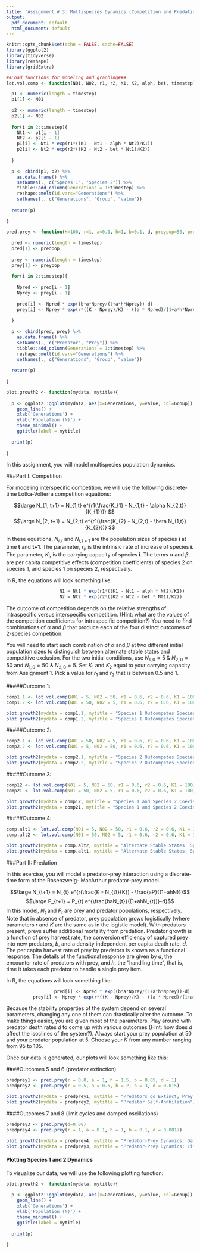 ```yaml
---
title: 'Assignment # 3: Multispecies Dynamics (Competition and Predation)'
output:
  pdf_document: default
  html_document: default
---
```


```r
knitr::opts_chunk$set(echo = FALSE, cache=FALSE)
library(ggplot2)
library(tidyverse)
library(reshape)
library(gridExtra)

##Load functions for modeling and graphing###
lot.vol.comp <- function(N01, N02, r1, r2, K1, K2, alph, bet, timestep){

  p1 <- numeric(length = timestep)
  p1[1] <- N01
  
  p2 <- numeric(length = timestep)
  p2[1] <- N02
  
  for(i in 2:timestep){
    Nt1 <- p1[i - 1]
    Nt2 <- p2[i - 1]
    p1[i] <- Nt1 * exp(r1*((K1 - Nt1 - alph * Nt2)/K1))
    p2[i] <- Nt2 * exp(r2*((K2 - Nt2 - bet * Nt1)/K2))
    
  }
  
  p <- cbind(p1, p2) %>%
    as.data.frame() %>%
    setNames(., c("Speces 1", "Species 2")) %>%
    tibble::add_column(Generations = 1:timestep) %>%
    reshape::melt(id.vars="Generations") %>%
    setNames(., c("Generations", "Group", "value"))
  
  return(p)
  
}

pred.prey <- function(K=100, r=1, a=0.1, h=1, b=0.1, d, preypop=50, predpop=5, timestep=1000){
  
  pred <- numeric(length = timestep)
  pred[1] <- predpop
  
  prey <- numeric(length = timestep)
  prey[1] <- preypop
  
  for(i in 2:timestep){
    
    Npred <- pred[i - 1]
    Nprey <- prey[i - 1]
    
    pred[i] <- Npred * exp((b*a*Nprey/(1+a*h*Nprey))-d)
    prey[i] <- Nprey * exp(r*((K - Nprey)/K) - ((a * Npred)/(1+a*h*Nprey)))
    
  }
  
  p <- cbind(pred, prey) %>%
    as.data.frame() %>%
    setNames(., c("Predator", "Prey")) %>%
    tibble::add_column(Generations = 1:timestep) %>%
    reshape::melt(id.vars="Generations") %>%
    setNames(., c("Generations", "Group", "value"))
  
  return(p)
  
}

plot.growth2 <- function(mydata, mytitle){
  
  p <- ggplot2::ggplot(mydata, aes(x=Generations, y=value, col=Group)) + 
    geom_line() +
    xlab('Generations') +
    ylab('Population (N)') +
    theme_minimal() +
    ggtitle(label = mytitle)
  
  print(p)
  
}

```

In this assignment, you will model multispecies population dynamics.

###Part I: Competition

For modeling interspecific competition, we will use the following discrete-time Lotka-Volterra competition equations:

$$\large N_{1, t+1} = N_{1,t} e^{r1(\frac{K_{1} - N_{1,t} - \alpha N_{2,t}}{K_{1}})} $$
$$\large N_{2, t+1} = N_{2,t} e^{r1(\frac{K_{2} - N_{2,t} - \beta N_{1,t}}{K_{2}})} $$

In these equations, $N_{i,t}$ and $N_{i,t+1}$ are the population sizes of species **i** at time **t** and **t+1**. The parameter, $r_{i}$, is the intrinsic rate of increase of species **i**. The parameter, $K_{i}$, is the carrying capacity of species **i**. The terms $\alpha$ and $\beta$ are per capita competitive effects (competition coefficients) of species 2 on species 1, and species 1 on species 2, respectively. 

In R, the equations will look something like:

```r
                    N1 = Nt1 * exp(r1*((K1 - Nt1 - alph * Nt2)/K1))
                    N2 = Nt2 * exp(r2*((K2 - Nt2 - bet * Nt1)/K2))
```

The outcome of competition depends on the relative strengths of intraspecific versus interspecific competition. (Hint: what are the values of the competition coefficients for intraspecific competition?) You need to find combinations of $\alpha$ and $\beta$ that produce each of the four distinct outcomes of 2-species competition.

You will need to start each combination of $\alpha$ and $\beta$ at two different initial population sizes to distinguish between alternate stable states and competitive exclusion. For the two initial conditions, use $N_{1,0} = 5$ & $N_{2,0} = 50$ and $N_{1,0} = 50$ & $N_{2,0} = 5$. Set $K_{1}$ and $K_{2}$ equal to your carrying capacity from Assignment 1. Pick a value for $r_1$ and $r_2$ that is between 0.5 and 1.

#####Outcome 1: 
```r

comp1.1 <- lot.vol.comp(N01 = 5, N02 = 50, r1 = 0.6, r2 = 0.6, K1 = 100, K2 = 100, alph = 0.1, bet = 0.9, timestep = 100)
comp1.2 <- lot.vol.comp(N01 = 50, N02 = 5, r1 = 0.6, r2 = 0.6, K1 = 100, K2 = 100, alph = 0.1, bet = 0.9, timestep = 100)

plot.growth2(mydata = comp1.1, mytitle = "Species 1 Outcompetes Species 2")
plot.growth2(mydata = comp1.2, mytitle = "Species 1 Outcompetes Species 2")


```


\pagebreak

#####Outcome 2:
```r

comp2.1 <- lot.vol.comp(N01 = 50, N02 = 5, r1 = 0.6, r2 = 0.6, K1 = 100, K2 = 100, alph = 0.9, bet = 0.1, timestep = 100)
comp2.2 <- lot.vol.comp(N01 = 5, N02 = 50, r1 = 0.6, r2 = 0.6, K1 = 100, K2 = 100, alph = 0.9, bet = 0.1, timestep = 100)

plot.growth2(mydata = comp2.1, mytitle = "Species 2 Outcompetes Species 1")
plot.growth2(mydata = comp2.2, mytitle = "Species 2 Outcompetes Species 1")

```

#####Outcome 3: 
```r

comp12 <- lot.vol.comp(N01 = 5, N02 = 50, r1 = 0.6, r2 = 0.6, K1 = 100, K2 = 100, alph = 0.3, bet = 0.2, timestep = 25)
comp21 <- lot.vol.comp(N01 = 50, N02 = 5, r1 = 0.6, r2 = 0.6, K1 = 100, K2 = 100, alph = 0.3, bet = 0.2, timestep = 25)

plot.growth2(mydata = comp12, mytitle = "Species 1 and Species 2 Coexist: 1")
plot.growth2(mydata = comp21, mytitle = "Species 1 and Species 2 Coexist: 2")

```

#####Outcome 4:
```r

comp.alt1 <- lot.vol.comp(N01 = 5, N02 = 50, r1 = 0.6, r2 = 0.6, K1 = 100, K2 = 100, alph = 1.5, bet = 1.3, timestep = 25)
comp.alt2 <- lot.vol.comp(N01 = 50, N02 = 5, r1 = 0.6, r2 = 0.6, K1 = 100, K2 = 100, alph = 1.5, bet = 1.3, timestep = 25)

plot.growth2(mydata = comp.alt2, mytitle = "Alternate Stable States: Species 1")
plot.growth2(mydata = comp.alt1, mytitle = "Alternate Stable States: Species 2")

```

###Part II: Predation

In this exercise, you will model a predator-prey interaction using a discrete-time form of the Rosenzweig- MacArthur predator-prey model.

$$\large N_{t+1} = N_{t} e^{r(\frac{K - N_{t}}{K}) - \frac{aP}{(1+ahN)}}$$
$$\large P_{t+1} = P_{t} e^{\frac{baN_{t}}{(1+ahN_{t})}-d}$$
In this model, $N_{t}$ and $P_{t}$ are prey and predator populations, respectively. Note that in absence of predator, prey population grows logistically (where parameters $r$ and $K$ are the same as in the logistic model). With predators present, preys suffer additional mortality from predation. Predator growth is a function of prey harvest rate, the conversion efficiency of captured prey into new predators, $b$, and a density independent per capita death rate, $d$. The per capita harvest rate of prey by predators is known as a functional response. The details of the functional response are given by $a$, the encounter rate of predators with prey, and $h$, the “handling time”, that is, time it takes each predator to handle a single prey item.

\pagebreak

In R, the equations will look something like:

```r
                  pred[i] <- Npred * exp((b*a*Nprey/(1+a*h*Nprey))-d)
          prey[i] <- Nprey * exp(r*((K - Nprey)/K) - ((a * Npred)/(1+a*h*Nprey)))
```

Because the stability properties of the system depend on several parameters, changing any one of them can drastically alter the outcome. To make things easier, you are given most of the parameters. Play around with predator death rates $d$ to come up with various outcomes (Hint: how does $d$ affect the isoclines of the system?). Always start your prey population at 50 and your predator population at 5. Choose your $K$ from any number ranging from 95 to 105.


Once our data is generated, our plots will look something like this:

####Outcomes 5 and 6 (predator extinction)
```r

predprey1 <- pred.prey(r = 0.8, a = 1, h = 1.5, b = 0.05, d = 1)
predprey2 <- pred.prey(r = 0.5, a = 0.5, h = 2, b = 3, d = 0.015)

plot.growth2(mydata = predprey1, mytitle = "Predators go Extinct; Prey Goes to K")
plot.growth2(mydata = predprey2, mytitle = "Predator Self-Annhilation")


```


####Outcomes 7 and 8 (limit cycles and damped oscillations)
```r

predprey3 <- pred.prey(d=0.08)
predprey4 <- pred.prey(r = 1, a = 0.1, h = 1, b = 0.1, d = 0.0817)

plot.growth2(mydata = predprey4, mytitle = "Predator-Prey Dynamics: Damped Oscillations")
plot.growth2(mydata = predprey3, mytitle = "Predator-Prey Dynamics: Limit Cycles")
```


#### Plotting Species 1 and 2 Dynamics

To visualize our data, we will use the following plotting function:

```r

plot.growth2 <- function(mydata, mytitle){
  
  p <- ggplot2::ggplot(mydata, aes(x=Generations, y=value, col=Group)) + 
    geom_line() +
    xlab('Generations') +
    ylab('Population (N)') +
    theme_minimal() +
    ggtitle(label = mytitle)
  
  print(p)
  
}

```


